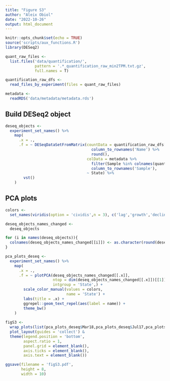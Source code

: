 ```yaml
---
title: "Figure S3"
author: "Aleix Obiol"
date: "2022-10-26"
output: html_document
---
```


```r
knitr::opts_chunk$set(echo = TRUE)
source('scripts/aux_functions.R')
library(DESeq2)

quant_raw_files <-
  list.files('data/quantification/',
             pattern = '.*_quantification_raw_min2TPM.txt.gz',
             full.names = T)  

quantification_raw_dfs <- 
  read_files_by_experiment(files = quant_raw_files)

metadata <- 
  readRDS('data/metadata/metadata.rds')
```

## Build DESeq2 object

```r
deseq_objects <-
  experiment_set_names() %>% 
    map(
      .x = .,
      .f = ~ DESeqDataSetFromMatrix(countData = quantification_raw_dfs[[.x]] %>%
                                      column_to_rownames('Name') %>%
                                      round(),
                                    colData = metadata %>%
                                      filter(Sample %in% colnames(quantification_raw_dfs[[.x]])) %>%
                                      column_to_rownames('Sample'),
                                    ~ State) %>%
        vst()
    )
```

## PCA plots

```r
colors <- 
  set_names(viridis(option = 'cividis',n = 3), c('lag','growth','decline'))

deseq_objects_names_changed <- 
  deseq_objects

for (i in names(deseq_objects)){
  colnames(deseq_objects_names_changed[[i]]) <- as.character(round(deseq_objects[[i]]@colData$Days,1))
}

pca_plots_deseq <- 
  experiment_set_names() %>% 
    map(
      .x = .,
      .f = ~ plotPCA(deseq_objects_names_changed[[.x]],
                     ntop = dim(deseq_objects_names_changed[[.x]])[[1]],
                     intgroup = 'State',) +
        scale_color_manual(values = colors,
                           name = 'State') +
        labs(title = .x) +
        ggrepel::geom_text_repel(aes(label = name)) +
        theme_bw()
    )
  
figS3 <- 
  wrap_plots(list(pca_plots_deseq$Mar18,pca_plots_deseq$Jul17,pca_plots_deseq$Sep20,pca_plots_deseq$Nov18)) +
  plot_layout(guides = 'collect') &
  theme(legend.position = 'bottom',
        aspect.ratio = 1,
        panel.grid = element_blank(),
        axis.ticks = element_blank(),
        axis.text = element_blank())

ggsave(filename = 'figS3.pdf',
       height = 8,
       width = 10)
```


